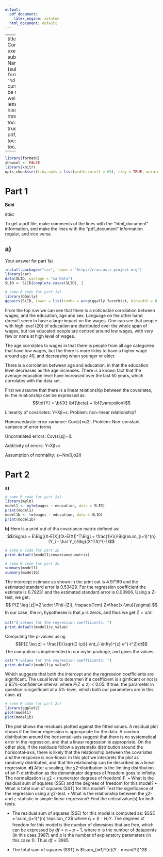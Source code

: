 ---
output:
  pdf_document: 
    latex_engine: xelatex
  html_document: default
---

--- 
title: "TMA4315: Compulsory exercise 1 (title)" 
subtitle: "Group 0: Name1, Name2 (subtitle)" 
date: "`r format(Sys.time(), '%d.%m.%Y')`" # the current date, can be regular text as well
output: # 3rd letter intentation hierarchy
  html_document:
    toc: true
    toc_float: true
    toc_depth: 2
  # pdf_document:
  #  toc: false
  #  toc_depth: 2

---

```{r setup, include = FALSE}
library(formatR)
showsol <- FALSE
library(knitr)
opts_chunk$set(tidy.opts = list(width.cutoff = 68), tidy = TRUE, warning = FALSE, error = FALSE, message = FALSE, echo = TRUE)
```

# Part 1

**Bold**

_italic_

To get a pdf file, make comments of the lines with the "html_document" information, and make the lines with the "pdf_document" information regular, and vice versa.

## a)

Your answer for part 1a)

```{r, include=FALSE}
install.packages("car", repos = "http://cran.us.r-project.org")
library(car)
data(SLID, package = "carData")
SLID <- SLID[complete.cases(SLID), ]

```

```{r}
# some R code for part 1a)
library(GGally)
ggpairs(SLID, lower = list(combo = wrap(ggally_facethist, binwidth = 0.5)))
```

From the top row we can see that there is a noticeable corrolation between wages, and the education, age and sex. Language on the other hand doesn't seem to have a large impact on the wages. One can see that people with high level (20) of education are distributed over the whole span of wages, but low educated people are centred around low wages, with very few or none at high level of wages.

The age corrolates to wages in that there is people from all age categories that have low wages, but the there is more likley to have a higher wage around age 40, and decreasing when younger or older.


There is a corrolation between age and education, in that the education level decreases as the age increases. There is a known fact that the average education level have increased over the last 50 years, which corrolates with the data set. 


First we assume that there is a linear relationship between the covariates, ie. the relationship can be expressed as:
$$\bf{Y} = \bf{X} \bf{\beta} + \bf{\varepsilon}$$

Linearity of covariates: Y=Xβ+ε. Problem: non-linear relationship?

Homoscedastic error variance: Cov(ε)=σ2I. Problem: Non-constant variance of error terms

Uncorrelated errors: Cov(εi,εj)=0.

Additivity of errors: Y=Xβ+ε

Assumption of normality: ε∼Nn(0,σ2I)

# Part 2

**a)**

```{r}
# some R code for part 2a)
library(mylm)
model1 <- mylm(wages ~ education, data = SLID)
print(model1)
model1b <- lm(wages ~ education, data = SLID)
print(model1b)

```
**b)**
Here is a print out of tha covariance matrix defined as:
$$\Sigma = E\Big[(X-E[X])(X-E[X])^T\Big] = \frac{1}{n}\Big(\sum_{i=1}^{n}(Y_i - \hat Y_i)\Big)(X^TX)^{-1}$$
```{r}
# some R code for part 2b
print.default(model1$covariance.matrix)
```
```{r}
# some R code for part 2b
summary(model1)
summary(model1b)
```
The intercept estimate as shown in the print out is 4.97169 and the estimated standard error is 0.53429. For the regression coefficient the estimate is 0.79231 and the estimated standard error is 0.03906. Using a Z-test, we get:
$$ P(Z \leq |z|)=2 \cdot \Phi(-|Z|), \hspace{1cm} Z=\frac{x-\mu}{\sigma} $$
In our case, the $H_0$ hypotheses is that $\mu$ is zeros, and thus we get $Z=x/ \sigma$:
```{r}
cat("Z-values for the regression coefficients: ")
print.default(model1$z_value)
```
Computing the p-values using
$$P(Z \leq z) = \frac{1}{\sqrt{2 \pi}} \int_{-\infty}^{z} e^{-t^2}dt$$
The compution is implemented in our mylm package, and gives the values:
```{r}
cat("P-values for the regression coefficients: ")
print.default(model1$p_value2)
```
Which suggests that both the intercept and the regression  coefficients are significant. The usual level to determen if a coefficient is siginficant or not is a 95%-confidence interval where $P(Z \leq z) < 0.05$. If true, the parameter in question is significant at a 5%-level, which both our parameters are in this case.
**c)**
```{r}
# some R code for part 2c)
library(ggplot2)
plot(model1)
plot(model1b)
```
The plot shows the residuals plotted against the fitted values. A residual plot shows if the linear regression is appropriate for the data. A random distribution around the horisontal-axis suggest that there is no systematical error in the regression, and that a linear regression is appropriate. On the other side, if the residuals follow a systematix distribution around the horisontal-axis, there is likely that the relationship between the covariates and the response is non-linear. In this plot we 
interprets the plot as randomly distributed, and that the relationship can be described as a linear regression.
**d)**
After a scaling, the χ2-distribution is the limiting distribution of an F-distribution as the denominator degrees of freedom goes to infinity. The normalization is χ2 = (numerator degrees of freedom)·F.
• What is the residual sum of squares (SSE) and the degrees of freedom for this model?
• What is total sum of squares (SST) for this model? Test the significance of the regression using a
χ2-test.
• What is the relationship between the χ2- and z-statistic in simple linear regression? Find the criticalvalue(s) for both tests.

* The residual sum of squares (SSE) for this model is computed as: $SSE = \sum_{i=1}^{n} \epsilon_i^2$ where $\epsilon_i = (I-H)Y$. The degrees of freedom for this model is the number of dimesions that are free, which can be expressed by $df = n-p-1$, where n is the number of datapoints (in this caes 3987) and p is the number of explanatory parameters (in this case 1). Thus $df = 3985$.

* The total sum of squares (SST) is $\sum_{i=1}^{n}(Y - mean(Y))^2$
